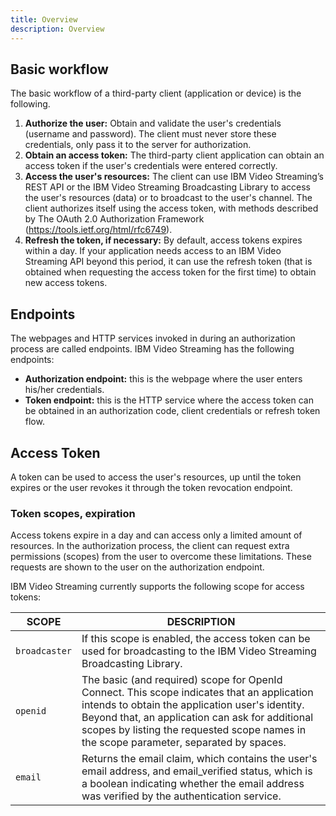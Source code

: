 ```yaml
---
title: Overview
description: Overview
---
```


## Basic workflow

The basic workflow of a third-party client (application or device) is the following.

1. **Authorize the user:** Obtain and validate the user's credentials (username and password). The client must never store these credentials, only pass it to the server for authorization.
2. **Obtain an access token:** The third-party client application can obtain an access token if the user's credentials were entered correctly.
3. **Access the user's resources:** The client can use IBM Video Streaming’s REST API or the IBM Video Streaming Broadcasting Library to access the user's resources (data) or to broadcast to the user's channel. The client authorizes itself using the access token, with methods described by The OAuth 2.0 Authorization Framework (https://tools.ietf.org/html/rfc6749).
4. **Refresh the token, if necessary:** By default, access tokens expires within a day. If your application needs access to an IBM Video Streaming API beyond this period, it can use the refresh token (that is obtained when requesting the access token for the first time) to obtain new access tokens.

## Endpoints

The webpages and HTTP services invoked in during an authorization process are called endpoints.
IBM Video Streaming has the following endpoints:

- **Authorization endpoint:** this is the webpage where the user enters his/her credentials.
- **Token endpoint:** this is the HTTP service where the access token can be obtained in an authorization code, client credentials or refresh token flow.

## Access Token

A token can be used to access the user's resources, up until the token expires or the user revokes it through the token revocation endpoint.

### Token scopes, expiration

Access tokens expire in a day and can access only a limited amount of resources. In the authorization process, the client can request extra permissions (scopes) from the user to overcome these limitations. These requests are shown to the user on the authorization endpoint.

IBM Video Streaming currently supports the following scope for access tokens:

| SCOPE         | DESCRIPTION                                                                                                                                                                                                                                                                                      |
| ------------- | ------------------------------------------------------------------------------------------------------------------------------------------------------------------------------------------------------------------------------------------------------------------------------------------------ |
| `broadcaster` | If this scope is enabled, the access token can be used for broadcasting to the IBM Video Streaming Broadcasting Library.                                                                                                                                                                       |
| `openid`      | The basic (and required) scope for OpenId Connect. This scope indicates that an application intends to obtain the application user's identity. Beyond that, an application can ask for additional scopes by listing the requested scope names in the scope parameter, separated by spaces.       |
| `email`       | Returns the email claim, which contains the user's email address, and email_verified status, which is a boolean indicating whether the email address was verified by the authentication service.                                                                                                        |
